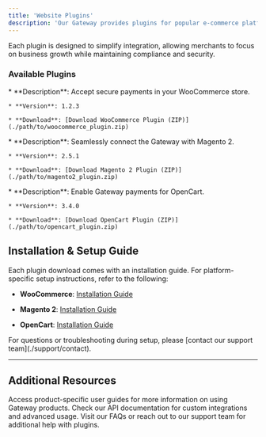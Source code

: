 ```yaml
---
title: 'Website Plugins'
description: 'Our Gateway provides plugins for popular e-commerce platforms, making it simple to integrate secure and seamless payment processing into your online store. With these plugins, you can quickly connect your Gateway account to platforms like WooCommerce, Magento 2, Shopify, and OpenCart, enabling a smooth checkout experience for your customers without extensive development work.'
---
```


Each plugin is designed to simplify integration, allowing merchants to focus on business growth while maintaining compliance and security.

### **Available Plugins**

<CardGroup>
  <Card title="WooCommerce" icon="/images/logos/woocommerce.png">
    * **Description**: Accept secure payments in your WooCommerce store.

    * **Version**: 1.2.3

    * **Download**: [Download WooCommerce Plugin (ZIP)](./path/to/woocommerce_plugin.zip)
  </Card>

  <Card title="Magento 2" icon="/images/logos/magento2.png">
    * **Description**: Seamlessly connect the Gateway with Magento 2.

    * **Version**: 2.5.1

    * **Download**: [Download Magento 2 Plugin (ZIP)](./path/to/magento2_plugin.zip)
  </Card>

  <Card title="OpenCart" icon="/images/logos/opencart.png">
    * **Description**: Enable Gateway payments for OpenCart.

    * **Version**: 3.4.0

    * **Download**: [Download OpenCart Plugin (ZIP)](./path/to/opencart_plugin.zip)
  </Card>
</CardGroup>

## **Installation & Setup Guide**

Each plugin download comes with an installation guide. For platform-specific setup instructions, refer to the following:

* **WooCommerce**: [Installation Guide](./path/to/woocommerce_installation_guide.pdf)

* **Magento 2**: [Installation Guide](./path/to/magento2_installation_guide.pdf)

* **OpenCart**: [Installation Guide](./path/to/opencart_installation_guide.pdf)

<Note>
  For questions or troubleshooting during setup, please [contact our support team](./support/contact).
</Note>

***

## **Additional Resources**

<CardGroup>
  <Card title="Products User Guide" icon="book" href="/guides/products-user-guide">
    Access product-specific user guides for more information on using Gateway products.
  </Card>

  <Card title="API Reference" icon="code" href="/api-reference">
    Check our API documentation for custom integrations and advanced usage.
  </Card>

  <Card title="FAQs & Support" icon="comments-question" href="/support/faqs">
    Visit our FAQs or reach out to our support team for additional help with plugins.
  </Card>
</CardGroup>